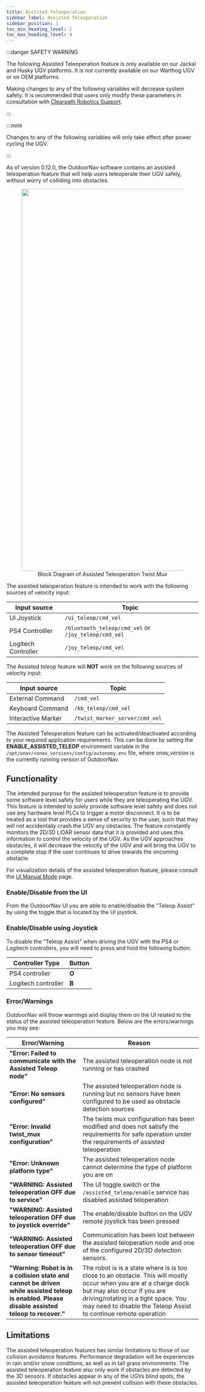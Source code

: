 ---
title: Assisted Teleoperation
sidebar_label: Assisted Teleoperation
sidebar_position: 1
toc_min_heading_level: 2
toc_max_heading_level: 4
---

:::danger SAFETY WARNING

The following Assisted Teleoperation feature is only available on our Jackal and Husky UGV platforms. It is not currently
available on our Warthog UGV or on OEM platforms.

Making changes to any of the following variables will decrease system safety. It is recommended that users
only modify these parameters in consultation with [Clearpath Robotics Support](../support.mdx).

:::

:::note

Changes to any of the following variables will only take effect after power cycling the UGV.

:::


As of version 0.12.0, the OutdoorNav software contains an assisted teleoperation feature that will help users
teleoperate their UGV safely, without worry of colliding into obstacles.

<center>
  <figure>
    <img
      src="/img/outdoornav_images/assisted_teleop_twist_mux.png"
      width="1000"
    />
    <figcaption>Block Diagram of Assisted Teleoperation Twist Mux</figcaption>
  </figure>
</center>


The assisted teleoperation feature is intended to work with the following sources of velocity input:

| Input source | Topic  |
|--------------|--------|
| UI Joystick         | `/ui_teleop/cmd_vel` |
| PS4 Controlller     | `/bluetooth_teleop/cmd_vel` or `/joy_teleop/cmd_vel`|
| Logitech Controller | `/joy_teleop/cmd_vel` | 


The Assisted teleop feature will **NOT** work on the following sources of velocity input:

| Input source | Topic |
|--------------|-------|
| External Command   | `/cmd_vel` |
| Keyboard Command   | `/kb_teleop/cmd_vel` |
| Interactive Marker | `/twist_marker_server/cmd_vel` |

The Assisted Teleoperation feature can be activated/deactivated according to your required application requirements.
This can be done by setting the **ENABLE_ASSISTED_TELEOP** environment variable in the 
`/opt/onav/<onav_version>/config/autonomy.env` file, where *onav_version*
is the currently running version of OutdoorNav.

## Functionality

The intended purpose for the assisted teleoperation feature is to provide some software level safety for users while they are teleoperating the UGV.
This feature is intended to solely provide software level safety and does not use any hardware level PLCs to trigger a motor disconnect. It is to be
treated as a tool that provides a sense of security to the user, such that they will not accidentally crash the UGV any obstacles. The feature
constantly monitors the 2D/3D LiDAR sensor data that it is provided and uses this information to control the velocity of the UGV. As the UGV 
approaches obstacles, it will decrease the velocity of the UGV and will bring the UGV to a complete stop if the user continues to drive 
towards the oncoming obstacle.

For visualization details of the assisted teleoperation feature, please consult the [UI Manual Mode](../web_user_interface/ui_manual_mode.mdx) page.

### Enable/Disable from the UI

From the OutdoorNav UI you are able to enable/disable the "Teleop Assist" by using the toggle that is located by the UI joystick.

### Enable/Disable using Joystick

To disable the "Teleop Assist" when driving the UGV with the PS4 or Logitech controllers, you will need to press and hold the following button:

| Controller Type  | Button |
|--------------|-------|
| PS4 controller   | **O** |
| Logitech controller   | **B** |

### Error/Warnings

OutdoorNav will throw warnings and display them on the UI related to the status of the assisted teleoperation feature.
Below are the errors/warnings you may see:

| Error/Warning | Reason |
|---------------|--------|
| **"Error: Failed to communicate with the Assisted Teleop node"** | The assisted teleoperation node is not running or has crashed |
| **"Error: No sensors configured"**  | The assisted teleoperation node is running but no sensors have been configured to be used as obstacle detection sources |
| **"Error: Invalid twist_mux configuration"** | The twists mux configuration has been modified and does not satisfy the requirements for safe operation under the requirements of assisted teleoperation  |
| **"Error: Unknown platform type"** | The assisted teleoperation node cannot determine the type of platform you are on |
| **"WARNING: Assisted teleoperation OFF due to service"** | The UI toggle switch or the `/assisted_teleop/enable` service has disabled assisted teloperation |
| **"WARNING: Assisted teleoperation OFF due to joystick override"** | The enable/disable button on the UGV remote joystick has been pressed |
| **"WARNING: Assisted teleoperation OFF due to sensor timeout"** | Communication has been lost between the assisted teloperation node and one of the configured 2D/3D detection sensors. |
| **"Warning: Robot is in a collision state and cannot be driven while assisted teleop is enabled. Please disable assisted teleop to recover."** | The robot is is a state where is is too close to an obstacle. This will mostly occur when you are at a charge dock but may also occur if you are driving/rotating in a tight space. You may need to disable the Teleop Assist to continue remote operation |


## Limitations

The assisted teleoperation features has similar limitations to those of our collision avoidance features. 
Performance degradation will be experiences in rain and/or snow conditions, as well as in tall grass environments.
The assisted teleoperation feature also only work if obstacles are detected by the 3D sensors. If obstacles appear
in any of the UGVs blind spots, the assisted teleoperation feature will not prevent collision with these obstacles.

